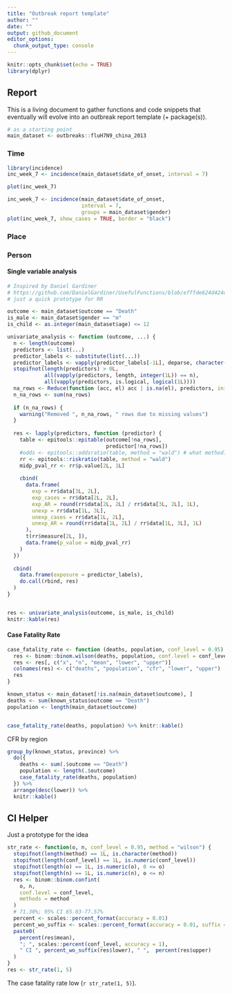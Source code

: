 ```yaml
---
title: "Outbreak report template"
author: ""
date: ""
output: github_document
editor_options: 
  chunk_output_type: console
---
```


```r
knitr::opts_chunk$set(echo = TRUE)
library(dplyr)
```

## Report

This is a living document to gather functions and code snippets that eventually will evolve into an outbreak report template (+ package(s)).

```r
# as a starting point
main_dataset <- outbreaks::fluH7N9_china_2013
```


### Time

```r
library(incidence)
inc_week_7 <- incidence(main_dataset$date_of_onset, interval = 7)
```

```r
plot(inc_week_7)
```

```r
inc_week_7 <- incidence(main_dataset$date_of_onset, 
                        interval = 7, 
                        groups = main_dataset$gender)
plot(inc_week_7, show_cases = TRUE, border = "black")
```


### Place


### Person



#### Single variable analysis

```r
# Inspired by Daniel Gardiner
# https://github.com/DanielGardiner/UsefulFunctions/blob/efffde624d424d977651ed1a9ee4430cbf2b0d6f/single.variable.analysis.v0.3.R#L12
# just a quick prototype for RR

outcome <- main_dataset$outcome == "Death"
is_male <- main_dataset$gender == "m"
is_child <- as.integer(main_dataset$age) <= 12

univariate_analysis <- function (outcome, ...) {
  n <- length(outcome)
  predictors <- list(...)
  predictor_labels <- substitute(list(...))
  predictor_labels <- vapply(predictor_labels[-1L], deparse, character(1L))
  stopifnot(length(predictors) > 0L, 
            all(vapply(predictors, length, integer(1L)) == n),
            all(vapply(predictors, is.logical, logical(1L))))
  na_rows <- Reduce(function (acc, el) acc | is.na(el), predictors, init = FALSE)
  n_na_rows <- sum(na_rows)
  
  if (n_na_rows) {
    warning("Removed ", n_na_rows, " rows due to missing values")
  }
  
  res <- lapply(predictors, function (predictor) {
    table <- epitools::epitable(outcome[!na_rows], 
                                predictor[!na_rows])    
    #odds <- epitools::oddsratio(table, method = "wald") # what method?
    rr <- epitools::riskratio(table, method = "wald")
    midp_pval_rr <- rr$p.value[2L, 1L]
 
    cbind(
      data.frame(
        exp = rr$data[3L, 2L],
        exp_cases = rr$data[2L, 2L],
        exp_AR = round(rr$data[2L, 2L] / rr$data[3L, 2L], 1L),
        unexp = rr$data[1L, 3L],
        unexp_cases = rr$data[1L, 2L],
        unexp_AR = round(rr$data[1L, 2L] / rr$data[1L, 3L], 1L)
      ),
      t(rr$measure[2L, ]),
      data.frame(p_value = midp_pval_rr)
    )
  })
  
  cbind(
    data.frame(exposure = predictor_labels),
    do.call(rbind, res)
  )
}


res <- univariate_analysis(outcome, is_male, is_child)
knitr::kable(res)


```

#### Case Fatality Rate

```r

case_fatality_rate <- function (deaths, population, conf_level = 0.95) {
  res <- binom::binom.wilson(deaths, population, conf.level = conf_level)
  res <- res[, c("x", "n", "mean", "lower", "upper")]
  colnames(res) <- c("deaths", "population", "cfr", "lower", "upper")
  res
}

known_status <- main_dataset[!is.na(main_dataset$outcome), ]
deaths <- sum(known_status$outcome == "Death")
population <- length(main_dataset$outcome)


case_fatality_rate(deaths, population) %>% knitr::kable()
```

CFR by region

```r
group_by(known_status, province) %>%
  do({
    deaths <- sum(.$outcome == "Death")
    population <- length(.$outcome)
    case_fatality_rate(deaths, population)
  }) %>%
  arrange(desc(lower)) %>%
  knitr::kable()
```


## CI Helper

Just a prototype for the idea

```r
str_rate <- function(o, n, conf_level = 0.95, method = "wilson") {
  stopifnot(length(method) == 1L, is.character(method))
  stopifnot(length(conf_level) == 1L, is.numeric(conf_level))
  stopifnot(length(o) == 1L, is.numeric(o), 0 <= o)
  stopifnot(length(n) == 1L, is.numeric(n), o <= n)
  res <- binom::binom.confint(
    o, n,
    conf.level = conf_level,
    methods = method
  )
  # 71.30%; 95% CI 65.03-77.57%
  percent <- scales::percent_format(accuracy = 0.01)
  percent_wo_suffix <- scales::percent_format(accuracy = 0.01, suffix = "")
  paste0(
    percent(res$mean),
    "; ", scales::percent(conf_level, accuracy = 1),
    " CI ", percent_wo_suffix(res$lower), " ",  percent(res$upper)
  )
}
res <- str_rate(1, 5)
```

The case fatality rate low (`r str_rate(1, 5)`).

